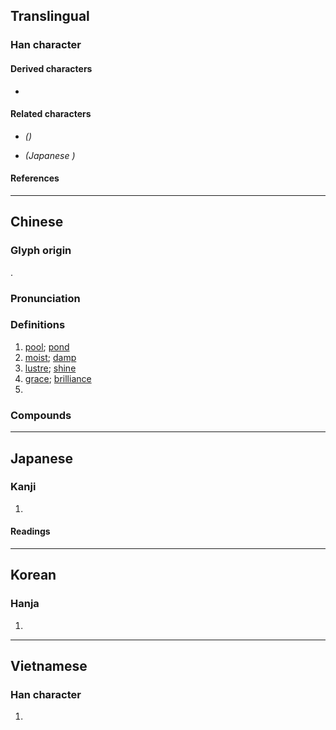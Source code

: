 {{also|泽}}
{{character info/new}}
==Translingual==
{{Han simplified forms|澤|沢|泽}}

===Han character===
{{Han char|rn=85|rad=水|as=13|sn=16|four=36141|canj=EWLJ|ids=⿰氵睪}}

====Derived characters====
* {{l|mul|[[䕪]], [[𫕵]]}}

====Related characters====
* {{l|mul|[[泽]]}} ''({{w|Simplified Chinese}})''
* {{l|mul|[[沢]]}} ''(Japanese {{w|shinjitai}})''

====References====
{{Han ref|kx=0652.440|dkj=18383|dj=1062.320|hdz=31757.010|uh=6FA4}}

----

==Chinese==
{{zh-forms|s=泽|alt=沢}}

===Glyph origin===
{{Han etym}}
{{Han compound|水|睪|c1=s|c2=p|t1=water|ls=psc}}.

===Pronunciation===
{{zh-pron
|m=zé
|c=zaak6
|h=pfs=chhe̍t
|md=dĕk
|mn=qz:tia̍k/tw,xm,zz:te̍k
|w=5zaq,5zeq
|w_note=5zaq - vernacular (e.g. {{zh-l|*盛澤}}); 5zeq - literary
|mc=y
|oc=y
|cat=n,a,pn
}}

===Definitions===
{{zh-hanzi}}

# [[pool]]; [[pond]]
# [[moist]]; [[damp]]
# [[lustre]]; [[shine]]
# [[grace]]; [[brilliance]]
# {{surname|lang=zh}}

===Compounds===
{{zh-der|一親芳澤|尺澤|彭澤|悅澤|先澤|凱澤|天澤|川澤|同袍同澤|三江七澤|惠澤|威澤|恩澤|德澤|彭澤宰|下澤|干澤|川澤納汙|光澤|下澤車|但澤|塗澤|仁澤|口澤|厚澤|漏澤園|沼澤|沮澤|渴澤|水澤|瀦澤|瑩澤|澤鹵|澤深恩重|潤澤|流風遺澤|湖澤|沛澤|教澤|流風餘澤|福澤|皋澤|手澤|澤蘭|白澤圖|白澤|教澤永懷|澤梁|洪澤湖|澤及枯骨|流澤|澤陂|澤瀉|澤國|澤及|澤人|涸澤而漁|滂澤|水鄉澤國|曼澤|沼澤土|施仁布澤|新澤西州|遺風餘澤|芳澤|遺澤|蘭澤|蔡澤看相|色澤|震澤|粉澤|草澤醫|肥澤|藪澤|美澤鑑人|被澤蒙庥|竭澤而漁|香澤|膏澤|袍澤|薌澤|金屬光澤|草澤|雨澤|雲夢大澤|脂澤|麗澤|澤林}}

----

==Japanese==
{{ja-kanji forms|沢|澤}}

===Kanji===
{{ja-kanji|grade=|rs=水13|shin=沢}}

# {{defn|lang=ja|sort=水13}}

====Readings====
{{ja-readings
|goon=じゃく
|kanon=たく
|kun=さわ-
}}

----

==Korean==

===Hanja===
{{ko-hanja|hangeul=[[택]], [[석]]|eumhun=|rv=taek, seok|mr=t'aek, sŏk|y=thayk, sek}}

# {{defn|lang=ko|sort=水13}}

----

==Vietnamese==

===Han character===
{{vi-hantu|[[rạch]], [[trạch]], [[chích]]|rs=水13}}

# {{defn|lang=vi|sort=水13}}
